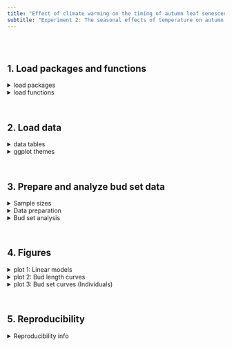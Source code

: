 ```yaml
---
title: "Effect of climate warming on the timing of autumn leaf senescence reverses after the summer solstice"
subtitle: "Experiment 2: The seasonal effects of temperature on autumn bud set"
---
```

  
<br><br>
  
## 1. Load packages and functions
  
<details><summary>load packages</summary>
  
```r
require(ggplot2)
require(tidyverse)
require(broom.mixed)
require(patchwork)
require(lubridate)
require(data.table)
require(gmodels)
require(wesanderson)
require(mgcv)
require(tm)
require(lme4)
```

</details>
  
<details><summary>load functions</summary>
  
```r
```

</details>
  
<br>
  
## 2. Load data
  
<details>
  
<summary>data tables</summary>
  
```r
################
# define paths #
################


data.dir   = "/Users/consti/Desktop/PhD/Publication_material/17_Autumn_phenology_tier2/Experiment2/Data"
output.dir = "/Users/consti/Desktop/PhD/Publication_material/17_Autumn_phenology_tier2/Experiment2/R_output"



#####################
# Load bud set data #
#####################


bud.df = read.table(paste(data.dir,"bud_measurements_rm_2022.csv",sep="/"), header=T, sep=",") %>% 
  
  #create ID and treatment columns
  mutate(ID=readr::parse_number(TreeID), #keep only numbers in string
         TreatmentLetter=removeNumbers(TreeID),#remove numbers in string
         date = as.Date(date, format="%d.%m.%y", origin = "1970-01-01"),
         #merge controls
         Treatment = ifelse(TreatmentLetter %in% c("A","D","H"),"Control",
                            ifelse(TreatmentLetter %in% c("G"),"Pre", 
                                   ifelse(TreatmentLetter %in% c("K"), "Post", "Other")))) %>% 
  
  #long format
  pivot_longer(., -c(TreeID, ID, Treatment, TreatmentLetter, Week, date), 
               names_to = "bud_type", values_to = "bud_length") %>% 
  mutate(bud_type = gsub("\\..*","", bud_type)) %>% 
  filter(!Treatment %in% c('Other'),
         !is.na(bud_length)) %>% 
  group_by(ID, bud_type) %>% 
  filter(n() >= 8) %>% 
  ungroup()
```

</details><details><summary>ggplot themes</summary>
  
```r
plotTheme1 = theme(
  legend.position   = "none",
  legend.background = element_rect(fill=NA, size=0.5, linetype="solid"),
  legend.text       = element_text(color="black"),
  panel.background  = element_blank(),
  axis.text         = element_text(colour = "black"),
  panel.border      = element_rect(colour = "black", fill=NA),
  axis.line         = element_line(color = "black"),
  strip.background  = element_rect(fill=NA),
  strip.text        = element_text(colour = 'black'),
  plot.title        = element_text(face="bold",hjust = 0.5))
```

</details>
  
<br>
  
## 3. Prepare and analyze bud set data
  
<details><summary>Sample sizes</summary>
  
```r
# Observed buds per treatment
table(bud.df[bud.df$date=="2022-09-01",]$Treatment, bud.df[bud.df$date=="2022-09-01",]$bud_type)

# Number of individual trees
length(unique(bud.df$ID))

# Number of individual trees per treatment
length(unique(bud.df[bud.df$Treatment=="Control",]$ID))
length(unique(bud.df[bud.df$Treatment=="Pre",]$ID))
length(unique(bud.df[bud.df$Treatment=="Post",]$ID))
```

</details>
  
<details><summary>Data preparation</summary>
  
```r
##########################
## Get relative bud growth
##########################


bud.df = bud.df %>%
  group_by(ID, bud_type)%>%
  mutate(
    #get relative bud length per individual
    bud.rel = bud_length / max(bud_length),
    #get bud growth rates per individual
    across(bud_length, ~c(NA, diff(.)), .names = "bud_growth"),
    #get relative bud growth rates per individual
    across(bud.rel, ~c(NA, diff(.)), .names = "relbud_growth"),
    #get date of maximum bud length per individual
    date.max.bud = date[which.max(bud_length)]) %>%
  ungroup()



######################################################################
## Interpolate 90% bud set dates from seasonal bud length measurements
######################################################################


bud.data.90 = bud.df %>%
  group_by(ID, Treatment, bud_type) %>%
  filter(!(ID %in% c(116) & bud_type == 'Apical'),
         !(ID %in% c(58) & bud_type == 'Lateral')) %>% 
  # Find the last row with <90% bud length in each group, keep only this row and next
  filter(row_number() <= min(which(bud.rel > 0.9)),
         row_number() >= min(which(bud.rel > 0.9))-1) %>%
  #Linear interpolation
  summarize(EOS     = as.Date(approx(bud.rel, date, .9,  ties=min)$y, origin="1970-01-01")) %>%
  mutate(EOS.DOY    = yday(EOS)) %>%
  ungroup()

mean(bud.data.90$EOS)
```

</details>
  
<details><summary>Bud set analysis</summary>
  
```r
################
## Linear models
################


# Bud set dates
###############

resultsLM = bud.data.90 %>% 
  do({model = lmer(EOS.DOY ~ Treatment + (1|bud_type), data=.)  # create your model
  data.frame(tidy(model, effect="fixed"))}) %>%
  filter(!term %in% c("(Intercept)")) %>% 
  mutate(term = factor(term, levels = c("TreatmentPre","TreatmentPost")),
         #Reverse effect sizes
         estimate = estimate*(-1))

#Show results
as.data.frame(resultsLM) %>%
  dplyr::select(-c(statistic))%>%
  mutate_if(is.numeric, round, digits=1)


# Autumn bud growth rates
#########################

resultsRelGrowth = bud.df %>% 
  do({model = lmer(relbud_growth*100/7 ~ Treatment + (1|bud_type) + (1|date), data=.)  # create your model
  data.frame(tidy(model, effect="fixed"))}) %>% 
  filter(!term %in% c("(Intercept)")) %>% 
  mutate(term = factor(term, levels = c("TreatmentPre","TreatmentPost")),
         #Reverse effect sizes
         estimate = estimate*(-1))

#Show results
as.data.frame(resultsRelGrowth) %>%
  dplyr::select(-c(statistic))%>%
  mutate_if(is.numeric, round, digits=2)


# Autumn bud growth
###################

BudGrowth.df = bud.df %>% 
  group_by(Treatment, ID, bud_type) %>% 
  summarize(RelAutGrowth = (1-(min(bud_length)/max(bud_length)))*100) %>% 
  ungroup()

resultsRelAutGrowth = BudGrowth.df %>% 
  do({model = lmer(RelAutGrowth ~ Treatment + (1|bud_type), data=.)
  data.frame(tidy(model, effect="fixed"))})

#Show results
Intercept = resultsRelAutGrowth[1,]$estimate
as.data.frame(resultsRelAutGrowth) %>%
  #get relative autumn growth change
  mutate(PercentGrowthChange = estimate/Intercept*100,
         PercentGrowth.se = std.error/Intercept*100) %>% 
  dplyr::select(-c(statistic))%>%
  mutate_if(is.numeric, round, digits=1)
```

</details>
  
<br>
  
## 4. Figures
  
</details>
  
<details><summary>plot 1: Linear models</summary>
  
```r
# Bud set dates
###############

LMplot90 = ggplot() + 
  scale_color_manual(values = c('#F21A00', '#3B9AB2'))+
    geom_hline(yintercept=0)+
  geom_point(data=resultsLM, aes(x=term, y=estimate, color=term))+
  geom_errorbar(data=resultsLM, 
                aes(x=term, ymin=estimate+1.96*std.error, ymax=estimate-1.96*std.error, color=term), 
                width=.2, position=position_dodge(.9)) +
  
  geom_vline(xintercept=1.5, size=2, alpha=0.4)+
  coord_cartesian(ylim=c(-10,10))+
  xlab("")+ylab("Bud set anomaly (days)")+
  scale_x_discrete(labels = c('Pre','Post'))+
  plotTheme1

LMplot90

# Relative bud growth rates
LMplotRelGrowth = ggplot() + 
  scale_color_manual(values = c('#F21A00', '#3B9AB2'))+
  geom_hline(yintercept=0)+
  geom_point(data=resultsRelGrowth, aes(x=term, y=estimate, color=term))+
  geom_errorbar(data=resultsRelGrowth, 
                aes(x=term, ymin=estimate-1.96*std.error, ymax=estimate+1.96*std.error, color=term), 
                width=.2, position=position_dodge(.9)) +
  
  geom_vline(xintercept=1.5, size=2, alpha=0.4)+
  coord_cartesian(ylim=c(-0.12,.12))+
  xlab("")+ylab("Bud growth rate anomaly (% per day)")+
  scale_x_discrete(labels = c('Pre','Post'))+
  plotTheme1 

LMplotRelGrowth 
```

</details>
  
<details><summary>plot 2: Bud length curves</summary>
  
```r
#move points .05 to the left and right
pd = position_dodge(2) 


# Relative bud growth
RelBudLength_curve = bud.df %>%
  mutate(Treatment = factor(Treatment, levels=c("Control",'Pre','Post'))) %>% 
  ggplot(aes(x=date, y=bud.rel*100, colour=Treatment, group=Treatment)) +
  
  geom_hline(yintercept = 60, colour="lightgrey")+
  geom_hline(yintercept = 70, colour="lightgrey")+
  geom_hline(yintercept = 80, colour="lightgrey")+
  geom_hline(yintercept = 90, colour="lightgrey")+
  geom_hline(yintercept = 100, colour="lightgrey")+
  
  geom_vline(xintercept = as.Date('2022-11-01'), colour="lightgrey")+
  geom_vline(xintercept = as.Date('2022-10-01'), colour="lightgrey")+
  geom_vline(xintercept = as.Date('2022-09-01'), colour="lightgrey")+
  geom_vline(xintercept = as.Date('2022-08-01'), colour="lightgrey")+
  
  stat_summary(fun.data = "mean_se", geom="line", size = 1.2, position=pd, alpha=0.7) +
  stat_summary(fun.data = "mean_se", geom="errorbar", size = 0.8, width=0, position=pd) +
  stat_summary(fun.data = "mean_se", geom="point", size = 1.2, position=pd) +
  
  scale_color_manual(values = c('black','#F21A00','#3B9AB2'), 
                     labels=c('Control', 'Pre-solstice cooling',"Post-solstice cooling"))+
  
  coord_cartesian(ylim=c(65,100),xlim=c(as.Date(c('2022-08-25','2022-11-05'))))+
  
  xlab("") +
  ylab("Relative bud length (%)") +
  
  #ggtitle("Relative bud growth")+
  
  plotTheme1 +
  theme(legend.position       = c(0.7, 0.3),
        legend.key            = element_rect(fill = "transparent"),
        legend.background     = element_rect(fill='white'),
        legend.box.background = element_rect(fill='transparent'),
        axis.title.x          = element_blank(),
        axis.text.x           = element_blank())

RelBudLength_curve

# Absolute bud growth
AbsBudLength_curve = bud.df %>%
    mutate(Treatment = factor(Treatment, levels=c("Control",'Pre','Post'))) %>% 
    ggplot(aes(x=date, y=bud_length, colour=Treatment, group=Treatment)) +
    
    geom_hline(yintercept = 12.5, colour="lightgrey")+
    geom_hline(yintercept = 15, colour="lightgrey")+
    geom_hline(yintercept = 17.5, colour="lightgrey")+
    geom_hline(yintercept = 20, colour="lightgrey")+
    geom_hline(yintercept = 22.5, colour="lightgrey")+
    geom_hline(yintercept = 25, colour="lightgrey")+
    
    geom_vline(xintercept = as.Date('2022-11-01'), colour="lightgrey")+
    geom_vline(xintercept = as.Date('2022-10-01'), colour="lightgrey")+
    geom_vline(xintercept = as.Date('2022-09-01'), colour="lightgrey")+
    geom_vline(xintercept = as.Date('2022-08-01'), colour="lightgrey")+
    
    stat_summary(fun.data = "mean_se", geom="line", size = 1.2, position=pd, alpha=0.7) +
    stat_summary(fun.data = "mean_se", geom="errorbar", size = 0.8, width=0, position=pd) +
    stat_summary(fun.data = "mean_se", geom="point", size = 1.2, position=pd) +
    
    scale_color_manual(values = c('black','#F21A00','#3B9AB2'))+
    
    coord_cartesian(ylim=c(13,24),xlim=c(as.Date(c('2022-08-25','2022-11-05'))))+
    
    xlab("Date") +
    ylab("Bud length (mm)") +
    
    #ggtitle("Absolute bud growth") +
    
    plotTheme1 

AbsBudLength_curve

# Relative bud growth rate
RelBudGrowth_curve = bud.df %>%
    ggplot(aes(x=date, y=relbud_growth*100/7, colour=Treatment, group=Treatment)) +
    
    geom_hline(yintercept = 0.25, colour="lightgrey")+
    geom_hline(yintercept = 0.5, colour="lightgrey")+
    geom_hline(yintercept = 0.75, colour="lightgrey")+
    geom_hline(yintercept = 1, colour="lightgrey")+
    
    geom_vline(xintercept = as.Date('2022-11-01'), colour="lightgrey")+
    geom_vline(xintercept = as.Date('2022-10-01'), colour="lightgrey")+
    geom_vline(xintercept = as.Date('2022-09-01'), colour="lightgrey")+
    geom_vline(xintercept = as.Date('2022-08-01'), colour="lightgrey")+
    
    stat_summary(fun.data = "mean_se", geom="line", size = 1.2, position=pd, alpha=0.7) +
    stat_summary(fun.data = "mean_se", geom="errorbar", size = 0.8, width=0, position=pd) +
    stat_summary(fun.data = "mean_se", geom="point", size = 1.2, position=pd) +
    
    scale_color_manual(values = c('black','#F21A00','#3B9AB2'))+
    
    coord_cartesian(ylim=c(0.056,1.2),xlim=c(as.Date(c('2022-08-25','2022-11-05'))))+
    
    xlab("") +
    ylab("% per day") +
    
    #ggtitle("Bud growth rate")+
    
    plotTheme1 +
    theme(legend.position = "right")
  
RelBudGrowth_curve

# Absolute bud growth
AbsBudGrowth_curve = bud.df %>%
    ggplot(aes(x=date, y=bud_growth/7, colour=Treatment, group=Treatment)) +
    
    geom_hline(yintercept = .1, colour="lightgrey")+
    geom_hline(yintercept = .2, colour="lightgrey")+
    geom_hline(yintercept = .3, colour="lightgrey")+
    
    geom_vline(xintercept = as.Date('2022-11-01'), colour="lightgrey")+
    geom_vline(xintercept = as.Date('2022-10-01'), colour="lightgrey")+
    geom_vline(xintercept = as.Date('2022-09-01'), colour="lightgrey")+
    geom_vline(xintercept = as.Date('2022-08-01'), colour="lightgrey")+
    
    stat_summary(fun.data = "mean_se", geom="line", size = 1.2, position=pd, alpha=0.7) +
    stat_summary(fun.data = "mean_se", geom="errorbar", size = 0.8, width=0, position=pd) +
    stat_summary(fun.data = "mean_se", geom="point", size = 1.2, position=pd) +
    
    scale_color_manual(values = c('black','#F21A00','#3B9AB2'))+
    
    coord_cartesian(ylim=c(0.011,0.25),xlim=c(as.Date(c('2022-08-25','2022-11-05'))))+
    
    xlab("") +
    ylab("mm per day") +
    
    #ggtitle("Absolute bud growth")+
    
    plotTheme1 +
    theme(legend.position = "right")
  
AbsBudGrowth_curve

#define plot layout
layout <- "
ACC
BDD"

#Merge plots
CombinedPlot = LMplot90 + LMplotRelGrowth + RelBudLength_curve + AbsBudLength_curve +
  plot_layout(design = layout) + plot_annotation(tag_levels = c('A')) &
  theme(plot.tag = element_text(face = 'bold'))

#Save PDF
pdf(paste(output.dir,"CombinedPlot_Experiment2.pdf",sep="/"), width=6.5, height=6.5, useDingbats=FALSE)
CombinedPlot 
dev.off()

CombinedPlot 
```

</details>
  
<details><summary>plot 3: Bud set curves (Individuals)</summary>
  
```r
##############
# Bud length #
##############


budlength_individuals = bud.df %>%
  ggplot(aes(x=date, y=bud_length, 
             colour=Treatment, fill=Treatment)) +
  
  geom_vline(xintercept = as.Date('2021-11-01'), colour="lightgrey")+
  geom_vline(xintercept = as.Date('2021-10-01'), colour="lightgrey")+
  geom_vline(xintercept = as.Date('2021-09-01'), colour="lightgrey")+
  geom_vline(xintercept = as.Date('2021-08-01'), colour="lightgrey")+
  geom_vline(xintercept = as.Date('2021-07-01'), colour="lightgrey")+
  
  geom_hline(yintercept = 10, colour="lightgrey")+
  geom_hline(yintercept = 20, colour="lightgrey")+
  geom_hline(yintercept = 30, colour="lightgrey")+
  
  geom_line(aes(x=date, y=bud_length), color="black")+
  geom_point()+
  geom_area(aes(x=date, y=bud_length), alpha=0.5) +
  
  geom_vline(data=bud.data.90, 
             aes(xintercept = EOS), linetype = "dashed")+
  
  xlab("Date") +
  ylab("Bud length (mm)") +
  
  facet_grid(ID~bud_type)+
  plotTheme1

#Save PDF
pdf(paste(output.dir,"IndividualPlot_Budlength.pdf",sep="/"), width=6, height=120, useDingbats=FALSE)
budlength_individuals
dev.off()

budlength_individuals

#######################
# Relative bud length #
#######################


RelBudlength_individuals = bud.df %>%
  ggplot(aes(x=date, y=bud.rel*100, 
             colour=Treatment, fill=Treatment)) +
  
  geom_vline(xintercept = as.Date('2021-11-01'), colour="lightgrey")+
  geom_vline(xintercept = as.Date('2021-10-01'), colour="lightgrey")+
  geom_vline(xintercept = as.Date('2021-09-01'), colour="lightgrey")+
  geom_vline(xintercept = as.Date('2021-08-01'), colour="lightgrey")+
  geom_vline(xintercept = as.Date('2021-07-01'), colour="lightgrey")+
  
  geom_hline(yintercept = 50, colour="lightgrey")+
  geom_hline(yintercept = 60, colour="lightgrey")+
  geom_hline(yintercept = 70, colour="lightgrey")+
  geom_hline(yintercept = 80, colour="lightgrey")+
  geom_hline(yintercept = 90, colour="lightgrey")+
  
  geom_line(aes(x=date, y=bud.rel*100), color="black")+
  geom_point()+
  geom_area(aes(x=date, y=bud.rel*100), alpha=0.5) +
  
  geom_vline(data=bud.data.90, 
             aes(xintercept = EOS), linetype = "dashed")+
  
  coord_cartesian(ylim=c(45,100))+
  
  xlab("Date") +
  ylab("Relative bud length (%)") +
  
  facet_grid(ID~bud_type)+
  plotTheme1

#Save PDF
pdf(paste(output.dir,"IndividualPlot_RelativeBudlength.pdf",sep="/"), width=6, height=120, useDingbats=FALSE)
RelBudlength_individuals
dev.off()

RelBudlength_individuals
```

</details>
  
<br>
  
## 5. Reproducibility
  
</details>
  
<details><summary>Reproducibility info</summary>
  
```r
## date time
Sys.time()

## session info
sessionInfo()
```

</details>
  
  
  